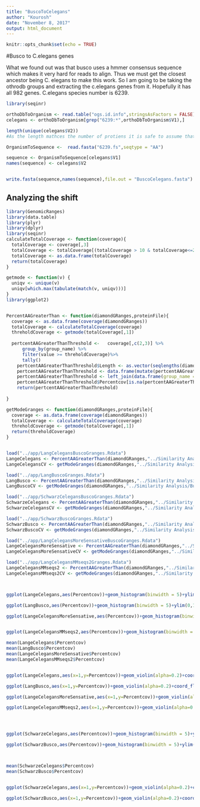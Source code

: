 ```yaml
---
title: "BuscoToCelegans"
author: "Kourosh"
date: "November 8, 2017"
output: html_document
---
```


```r
knitr::opts_chunk$set(echo = TRUE)
```

#Busco to C.elegans genes

What we found out was that busco uses a hmmer consensus sequence which makes it very hard for reads to align. Thus we must get the closest ancestor being C. elegans to make this work. So I am going to be taking the othrodb groups and extracting the c.elegans genes from it. Hopefully it has all 982 genes. C.elegans species number is 6239. 

```r
library(seqinr)

orthoDbToOrganism <- read.table("ogs.id.info",stringsAsFactors = FALSE)
celegans <- orthoDbToOrganism[grep("6239:*",orthoDbToOrganism$V1),]

length(unique(celegans$V2))
#As the length mathces the number of protiens it is safe to assume that the protiens are all there. So now to extra the genes.

OrganismToSequence <-  read.fasta("6239.fs",seqtype = "AA")

sequence <- OrganismToSequence[celegans$V1]
names(sequence) <- celegans$V2


write.fasta(sequence,names(sequence),file.out = "BuscoCelegans.fasta")


```


## Analyzing the shift


```r
library(GenomicRanges)
library(data.table)
library(plyr)
library(dplyr)
library(seqinr)
calculateTotalCoverage <- function(coverage){
  totalCoverage <- coverage[,3]
  totalCoverage <- totalCoverage[(totalCoverage > 10 & totalCoverage<=200)]   #Limited the data so it is easier to see the main parts of it. We can also limit the data later on as well. 
  totalCoverage <- as.data.frame(totalCoverage)
  return(totalCoverage)
}

getmode <- function(v) {
  uniqv <- unique(v)
  uniqv[which.max(tabulate(match(v, uniqv)))]
}
library(ggplot2)


PercentAAGreaterThan <- function(diamondGRanges,proteinFile){
  coverage <- as.data.frame(coverage(diamondGRanges))
  totalCoverage <- calculateTotalCoverage(coverage)
  threholdCoverage <- getmode(totalCoverage[,1])
  
  pertcentAAGreaterThanThreshold <-   coverage[,c(2,3)] %>%
      group_by(group_name) %>%
      filter(value >= threholdCoverage)%>%
      tally()
    pertcentAAGreaterThanThreshold$Length <- as.vector(seqlengths(diamondGRanges)[pertcentAAGreaterThanThreshold$group_name])
    pertcentAAGreaterThanThreshold <- data.frame(mutate(pertcentAAGreaterThanThreshold,Percentcov=n/Length*100))
    pertcentAAGreaterThanThreshold <- left_join(data.frame(group_name = names(read.fasta(proteinFile))),pertcentAAGreaterThanThreshold)
    pertcentAAGreaterThanThreshold$Percentcov[is.na(pertcentAAGreaterThanThreshold$Percentcov)] = 0
    return(pertcentAAGreaterThanThreshold)
  
}

getModeGranges <- function(diamondGRanges,proteinFile){
  coverage <- as.data.frame(coverage(diamondGRanges))
  totalCoverage <- calculateTotalCoverage(coverage)
  threholdCoverage <- getmode(totalCoverage[,1])
  return(threholdCoverage)
}


load("../app/LangCelegansBuscoGranges.Rdata")
LangeCelegans <- PercentAAGreaterThan(diamondGRanges,"../Similarity Analysis/BuscoCelegans.fasta")
LangeCelegansCV <- getModeGranges(diamondGRanges,"../Similarity Analysis/BuscoCelegans.fasta")

load("../app/LangBuscoGranges.Rdata")
LangBusco <- PercentAAGreaterThan(diamondGRanges,"../Similarity Analysis/BuscoProteinSet.fa")
LangBuscoCV <- getModeGranges(diamondGRanges,"../Similarity Analysis/BuscoProteinSet.fa")

load("../app/SchwarzCelegansBuscoGranges.Rdata")
SchwarzeCelegans <- PercentAAGreaterThan(diamondGRanges,"../Similarity Analysis/BuscoCelegans.fasta")
SchwarzeCelegansCV <- getModeGranges(diamondGRanges,"../Similarity Analysis/BuscoCelegans.fasta")

load("../app/SchwarzBuscoGranges.Rdata")
SchwarzBusco <- PercentAAGreaterThan(diamondGRanges,"../Similarity Analysis/BuscoProteinSet.fa")
SchwarzBuscoCV <- getModeGranges(diamondGRanges,"../Similarity Analysis/BuscoProteinSet.fa")

load("../app/LangCelegansMoreSensativeBuscoGranges.Rdata")
LangeCelegansMoreSensative <- PercentAAGreaterThan(diamondGRanges,"../Similarity Analysis/BuscoCelegans.fasta")
LangeCelegansMoreSensativeCV <- getModeGranges(diamondGRanges,"../Similarity Analysis/BuscoCelegans.fasta")

load("../app/LangCelegansMMseqs2Granges.Rdata")
LangeCelegansMMseqs2 <- PercentAAGreaterThan(diamondGRanges,"../Similarity Analysis/BuscoCelegans.fasta")
LangeCelegansMMseqs2CV <- getModeGranges(diamondGRanges,"../Similarity Analysis/BuscoCelegans.fasta")



ggplot(LangeCelegans,aes(Percentcov))+geom_histogram(binwidth = 5)+ylim(0,110)+labs(title = "Laing Aligned to C.elegans Busco Proteins", subtitle = paste("CoverageThreshold =",LangeCelegansCV))

ggplot(LangBusco,aes(Percentcov))+geom_histogram(binwidth = 5)+ylim(0,110) +labs(title = "Laing Aligned to Busco Proteins",subtitle = paste("CoverageThreshold =",LangBuscoCV))

ggplot(LangeCelegansMoreSensative,aes(Percentcov))+geom_histogram(binwidth = 5)+ylim(0,110) + labs(title = "Laing Aligned  to C.elegans Busco Proteins Using More Sensitive",subtitle = paste("CoverageThreshold =",LangeCelegansMoreSensativeCV))


ggplot(LangeCelegansMMseqs2,aes(Percentcov))+geom_histogram(binwidth = 5)+ylim(0,110) + labs(title = "Laing Aligned to C.elegans Busco Proteins Using MMseqs2",subtitle = paste("CoverageThreshold =",LangeCelegansMMseqs2CV))

mean(LangeCelegans$Percentcov)
mean(LangBusco$Percentcov)
mean(LangeCelegansMoreSensative$Percentcov)
mean(LangeCelegansMMseqs2$Percentcov)


ggplot(LangeCelegans,aes(x=1,y=Percentcov))+geom_violin(alpha=0.2)+coord_flip()+geom_jitter(shape=16,size=0.4) + labs(title = "Laing Aligned  to C.elegans Busco Proteins",subtitle = paste("CoverageThreshold =",LangeCelegansCV))

ggplot(LangBusco,aes(x=1,y=Percentcov))+geom_violin(alpha=0.2)+coord_flip()+geom_jitter(shape=16,size=0.4) + labs(title = "Laing Aligned  to Busco Proteins",subtitle = paste("CoverageThreshold =",LangBuscoCV))

ggplot(LangeCelegansMoreSensative,aes(x=1,y=Percentcov))+geom_violin(alpha=0.2)+coord_flip()+geom_jitter(shape=16,size=0.4)+ labs(title = "Laing Aligned  to C.elegans Busco Proteins Using More Sensitive",subtitle = paste("CoverageThreshold =",LangeCelegansMoreSensativeCV))

ggplot(LangeCelegansMMseqs2,aes(x=1,y=Percentcov))+geom_violin(alpha=0.2)+coord_flip()+geom_jitter(shape=16,size=0.4)+ labs(title = "Laing Aligned to C.elegans Busco Proteins Using MMseqs2",subtitle = paste("CoverageThreshold =",LangeCelegansMMseqs2CV))




ggplot(SchwarzeCelegans,aes(Percentcov))+geom_histogram(binwidth = 5)+ylim(0,80) + labs(title = "Schwarz Aligned to C.elegans Busco Proteins",subtitle = paste("CoverageThreshold =",SchwarzeCelegansCV))

ggplot(SchwarzBusco,aes(Percentcov))+geom_histogram(binwidth = 5)+ylim(0,80) + labs(title = "Schwarz Aligned to Busco Proteins",subtitle = paste("CoverageThreshold =",SchwarzBuscoCV))



mean(SchwarzeCelegans$Percentcov)
mean(SchwarzBusco$Percentcov)


ggplot(SchwarzeCelegans,aes(x=1,y=Percentcov))+geom_violin(alpha=0.2)+coord_flip()+geom_jitter(shape=16,size=0.4) + labs(title = "Schwarz Aligned to C.elegans Busco Proteins",subtitle = paste("CoverageThreshold =",SchwarzeCelegansCV))

ggplot(SchwarzBusco,aes(x=1,y=Percentcov))+geom_violin(alpha=0.2)+coord_flip()+geom_jitter(shape=16,size=0.4) + labs(title = "Schwarz Aligned to Busco Proteins",subtitle = paste("CoverageThreshold =",SchwarzBuscoCV))




```